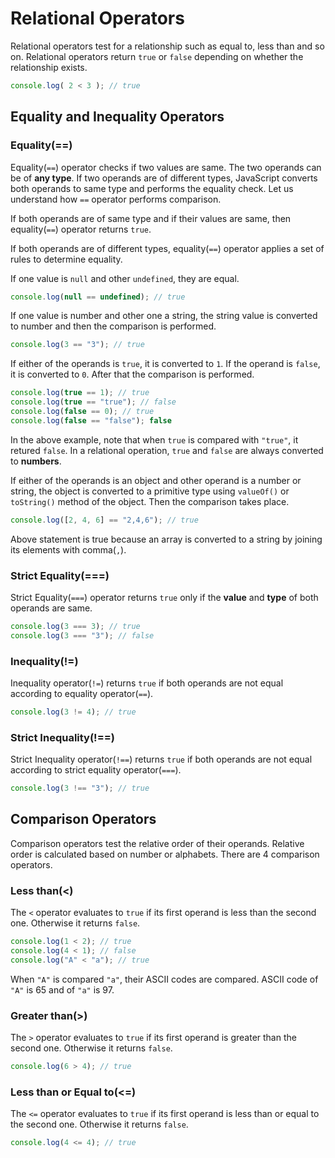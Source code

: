 
<Layout>
<SEO title="Relational Operators in JavaScript" />
<JSLayout>

# Relational Operators

Relational operators test for a relationship such as equal to, less than and so on. Relational operators return `true` or `false` depending on whether the relationship exists.

```javascript
console.log( 2 < 3 ); // true
```

## Equality and Inequality Operators

### Equality(==)

Equality(`==`) operator checks if two values are same. The two operands can be of **any type**. If two operands are of different types, JavaScript converts both operands to same type and performs the equality check. Let us understand how `==` operator performs comparison.

If both operands are of same type and if their values are same, then equality(`==`) operator returns `true`.

If both operands are of different types, equality(`==`) operator applies a set of rules to determine equality.

If one value is `null` and other `undefined`, they are equal.

```javascript
console.log(null == undefined); // true
```

If one value is number and other one a string, the string value is converted to number and then the comparison is performed.

```javascript
console.log(3 == "3"); // true
```

If either of the operands is `true`, it is converted to `1`. If the operand is `false`, it is converted to `0`. After that the comparison is performed.

```javascript
console.log(true == 1); // true
console.log(true == "true"); // false
console.log(false == 0); // true
console.log(false == "false"); false
```

In the above example, note that when `true` is compared with `"true"`, it retured `false`. In a relational operation, `true` and `false` are always converted to **numbers**.

If either of the operands is an object and other operand is a number or string, the object is converted to a primitive type using `valueOf()` or `toString()` method of the object. Then the comparison takes place.

```javascript
console.log([2, 4, 6] == "2,4,6"); // true
```

Above statement is true because an array is converted to a string by joining its elements with comma(`,`).

### Strict Equality(===)

Strict Equality(`===`) operator returns `true` only if the **value** and **type** of both operands are same.

```javascript
console.log(3 === 3); // true
console.log(3 === "3"); // false
```

### Inequality(!=)

Inequality operator(`!=`) returns `true` if both operands are not equal according to equality operator(`==`).

```javascript
console.log(3 != 4); // true
```

### Strict Inequality(!==)

Strict Inequality operator(`!==`) returns `true` if both operands are not equal according to strict equality operator(`===`).

```javascript
console.log(3 !== "3"); // true
```

## Comparison Operators

Comparison operators test the relative order of their operands. Relative order is calculated based on number or alphabets. There are 4 comparison operators.

### Less than(<)

The `<` operator evaluates to `true` if its first operand is less than the second one. Otherwise it returns `false`.

```javascript
console.log(1 < 2); // true
console.log(4 < 1); // false
console.log("A" < "a"); // true
```

When `"A"` is compared `"a"`, their ASCII codes are compared. ASCII code of `"A"` is 65 and of `"a"` is 97.

### Greater than(>)

The `>` operator evaluates to `true` if its first operand is greater than the second one. Otherwise it returns `false`.

```javascript
console.log(6 > 4); // true
```

### Less than or Equal to(<=)

The `<=` operator evaluates to `true` if its first operand is less than or equal to the second one. Otherwise it returns `false`.

```javascript
console.log(4 <= 4); // true
```

</JSLayout>
</Layout>
